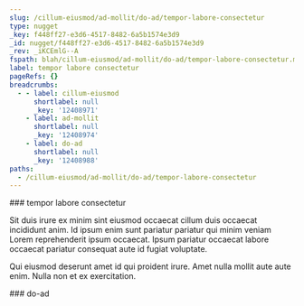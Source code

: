 ```yaml
---
slug: /cillum-eiusmod/ad-mollit/do-ad/tempor-labore-consectetur
type: nugget
_key: f448ff27-e3d6-4517-8482-6a5b1574e3d9
_id: nugget/f448ff27-e3d6-4517-8482-6a5b1574e3d9
_rev: _iKCEmlG--A
fspath: blah/cillum-eiusmod/ad-mollit/do-ad/tempor-labore-consectetur.md
label: tempor labore consectetur
pageRefs: {}
breadcrumbs:
  - - label: cillum-eiusmod
      shortlabel: null
      _key: '12408971'
    - label: ad-mollit
      shortlabel: null
      _key: '12408974'
    - label: do-ad
      shortlabel: null
      _key: '12408988'
paths:
  - /cillum-eiusmod/ad-mollit/do-ad/tempor-labore-consectetur
---
```


<NuggetArea>
<Nugget slug="/cillum-eiusmod/ad-mollit/do-ad/tempor-labore-consectetur" type="nugget" _key="f448ff27-e3d6-4517-8482-6a5b1574e3d9" _id="nugget/f448ff27-e3d6-4517-8482-6a5b1574e3d9" _rev="_iKCEmlG--A" fspath="blah/cillum-eiusmod/ad-mollit/do-ad/tempor-labore-consectetur.md" label="tempor labore consectetur" paths="/cillum-eiusmod/ad-mollit/do-ad/tempor-labore-consectetur">
<NuggetBody>
### tempor labore consectetur

Sit duis irure ex minim sint eiusmod occaecat cillum duis occaecat incididunt anim. Id ipsum enim sunt pariatur pariatur qui minim veniam Lorem reprehenderit ipsum occaecat. Ipsum pariatur occaecat labore occaecat pariatur consequat aute id fugiat voluptate.

Qui eiusmod deserunt amet id qui proident irure. Amet nulla mollit aute aute enim. Nulla non et ex exercitation.

</NuggetBody>
<Breadcrumbs>
<Crumbs>
<Crumb _key="12408971" label="cillum-eiusmod" /><Crumb _key="12408974" label="ad-mollit" /><Crumb _key="12408988" label="do-ad" />
</Crumbs>
</Breadcrumbs>
</Nugget>

<NuggetsInbound>
</NuggetsInbound>
<NuggetsOutbound>
</NuggetsOutbound>
</NuggetArea>
<PassagesInbound>
<Passage direction="inbound" type="passage" _key="12408988" _id="passage/12408988" _rev="_iKCEml----" label="do-ad" passage="do-ad" fspath="blah/cillum-eiusmod/ad-mollit/do-ad" paths="/cillum-eiusmod/ad-mollit/do-ad" slug="/cillum-eiusmod/ad-mollit/do-ad">
<NuggetBody>
### do-ad

</NuggetBody>
<Breadcrumbs>
<Crumbs>
<Crumb _key="12408971" label="cillum-eiusmod" /><Crumb _key="12408974" label="ad-mollit" />
</Crumbs>
</Breadcrumbs>
</Passage>

</PassagesInbound>
<PassagesOutbound>
</PassagesOutbound>